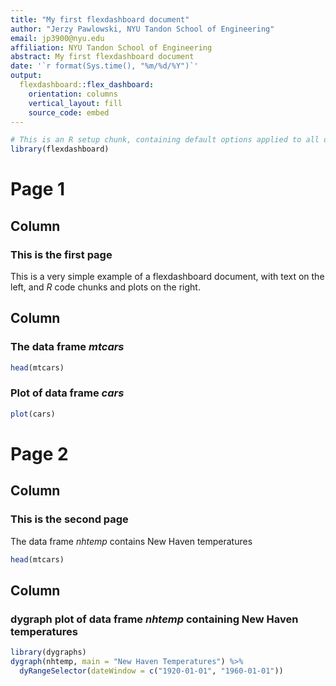 ```yaml
---
title: "My first flexdashboard document"
author: "Jerzy Pawlowski, NYU Tandon School of Engineering"
email: jp3900@nyu.edu
affiliation: NYU Tandon School of Engineering
abstract: My first flexdashboard document
date: '`r format(Sys.time(), "%m/%d/%Y")`'
output: 
  flexdashboard::flex_dashboard:
    orientation: columns
    vertical_layout: fill
    source_code: embed
---
```


```r
# This is an R setup chunk, containing default options applied to all other chunks
library(flexdashboard)
```

Page 1
=====================================  

Column {data-width=500}
-----------------------------------------------------------------------

### This is the first page

This is a very simple example of a flexdashboard document, with text on the left, and *R* code chunks and plots on the right.


Column {data-width=500}
-----------------------------------------------------------------------

### The data frame *mtcars*

```r
head(mtcars)
```


### Plot of data frame *cars*

```r
plot(cars)
```


Page 2
=====================================  

Column {data-width=500}
-----------------------------------------------------------------------

### This is the second page

The data frame *nhtemp* contains New Haven temperatures

```r
head(mtcars)
```

Column {data-width=500}
-----------------------------------------------------------------------

### dygraph plot of data frame *nhtemp* containing New Haven temperatures

```r
library(dygraphs)
dygraph(nhtemp, main = "New Haven Temperatures") %>% 
  dyRangeSelector(dateWindow = c("1920-01-01", "1960-01-01"))
```

